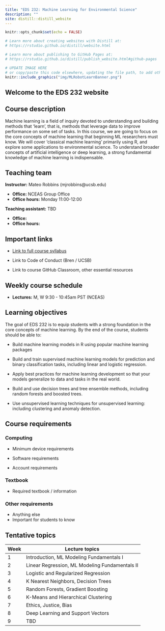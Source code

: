 ```yaml
---
title: "EDS 232: Machine Learning for Environmental Science"
description: ""
site: distill::distill_website
---
```


```r
knitr::opts_chunk$set(echo = FALSE)

# Learn more about creating websites with Distill at:
# https://rstudio.github.io/distill/website.html

# Learn more about publishing to GitHub Pages at:
# https://rstudio.github.io/distill/publish_website.html#github-pages

```

```r

# UPDATE IMAGE HERE 
# or copy/paste this code elsewhere, updating the file path, to add other images to your site!
knitr::include_graphics("img/MLRobotLearnBanner.png")
```

## Welcome to the EDS 232 website

## Course description

Machine learning is a field of inquiry devoted to understanding and building methods that 'learn', that is, methods that leverage data to improve performance on some set of tasks. In this course, we are going to focus on the core concepts of machine learning that beginning ML researchers must know. We will cover 'classical machine learning' primarily using R, and explore some applications to environmental science. To understand broader concepts of artificial intelligence or deep learning, a strong fundamental knowledge of machine learning is indispensable.

## Teaching team

**Instructor:** Mateo Robbins (mjrobbins\@ucsb.edu)

-   **Office:** NCEAS Group Office
-   **Office hours:** Monday 11:00-12:00

**Teaching assistant:** TBD

-   **Office:**
-   **Office hours:**

## Important links

-   [Link to full course syllabus](https://docs.google.com/document/d/1z095e0DKUpMwVWfztyUDLF2J1aDLbanDyJ_BGgMnkJ4)

-   Link to Code of Conduct (Bren / UCSB)

-   Link to course GitHub Classroom, other essential resources

## Weekly course schedule

-   **Lectures:** M, W 9:30 - 10:45am PST (NCEAS)

## Learning objectives

The goal of EDS 232 is to equip students with a strong foundation in the core concepts of machine learning. By the end of the course, students should be able to: 

-   Build machine learning models in R using popular machine learning packages

-   Build and train supervised machine learning models for prediction and binary classification tasks, including linear and logistic regression.

-   Apply best practices for machine learning development so that your models generalize to data and tasks in the real world.

-   Build and use decision trees and tree ensemble methods, including random forests and boosted trees.

-   Use unsupervised learning techniques for unsupervised learning: including clustering and anomaly detection.

## Course requirements

### Computing

-   Minimum device requirements

-   Software requirements

-   Account requirements

### Textbook

-   Required textbook / information

### Other requirements

-   Anything else
-   Important for students to know

## Tentative topics

| Week | Lecture topics                                 |
|------|------------------------------------------------|
| 1    | Introduction, ML Modeling Fundamentals I       |
| 2    | Linear Regression, ML Modeling Fundamentals II |
| 3    | Logistic and Regularized Regression            |
| 4    | K Nearest Neighbors, Decision Trees            |
| 5    | Random Forests, Gradient Boosting              |
| 6    | K-Means and Hierarchical Clustering            |
| 7    | Ethics, Justice, Bias                          |
| 8    | Deep Learning and Support Vectors              |
| 9    | TBD                                            |
